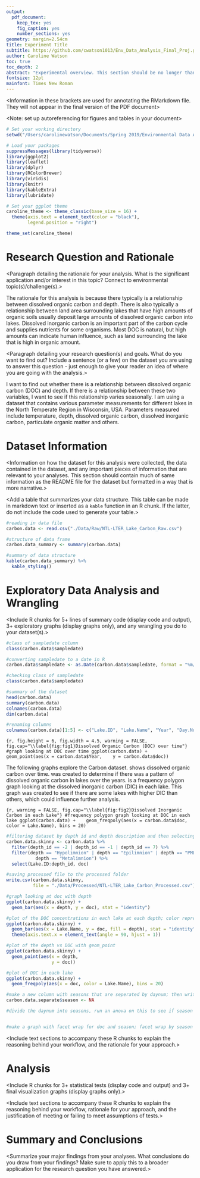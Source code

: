 ```yaml
---
output: 
  pdf_document:
    keep_tex: yes
    fig_caption: yes
    number_sections: yes
geometry: margin=2.54cm
title: Experiment Title
subtitle: https://github.com/cwatson1013/Env_Data_Analysis_Final_Proj.git
author: Caroline Watson
toc: true
toc_depth: 2
abstract: "Experimental overview. This section should be no longer than 250 words. put abstract here"
fontsize: 12pt
mainfont: Times New Roman
---
```


<Information in these brackets are used for annotating the RMarkdown file. They will not appear in the final version of the PDF document>

\newpage
\tableofcontents 
\newpage
\listoftables 
\newpage
\listoffigures 
\newpage

<Setup the global options for the R chunks in your document>

<Note: set up autoreferencing for figures and tables in your document>

```r
# Set your working directory
setwd("/Users/carolinewatson/Documents/Spring 2019/Environmental Data Analytics/Final_Project/Data/Code")

# Load your packages
suppressMessages(library(tidyverse))
library(ggplot2)
library(leaflet)
library(dplyr)
library(RColorBrewer)
library(viridis)
library(knitr)
library(kableExtra)
library(lubridate)

# Set your ggplot theme
caroline_theme <- theme_classic(base_size = 16) + 
  theme(axis.text = element_text(color = "black"), 
        legend.position = "right")

theme_set(caroline_theme)
```


# Research Question and Rationale

<Paragraph detailing the rationale for your analysis. What is the significant application and/or interest in this topic? Connect to environmental topic(s)/challenge(s).>

The rationale for this analysis is because there typically is a relationship between dissolved organic carbon and depth. There is also typically a relationship between land area surrounding lakes that have high amounts of organic soils usually deposit large amounts of dissolved organic carbon into lakes. Dissolved inorganic carbon is an important part of the carbon cycle and supplies nutrients for some organisms. Most DOC is natural, but high amounts can indicate human influence, such as land surrounding the lake that is high in organic amount. 

<Paragraph detailing your research question(s) and goals. What do you want to find out? Include a sentence (or a few) on the dataset you are using to answer this question - just enough to give your reader an idea of where you are going with the analysis.>

I want to find out whether there is a relationship between dissolved organic carbon (DOC) and depth. If there is a relationship between these two variables, I want to see if this relationship varies seasonally. I am using a dataset that contains various parameter measurements for different lakes in the North Temperate Region in Wisconsin, USA. Parameters measured include temperature, depth, dissolved organic carbon, dissolved inorganic carbon, particulate organic matter and others.

\newpage

# Dataset Information

<Information on how the dataset for this analysis were collected, the data contained in the dataset, and any important pieces of information that are relevant to your analyses. This section should contain much of same information as the README file for the dataset but formatted in a way that is more narrative.>

<Add a table that summarizes your data structure. This table can be made in markdown text or inserted as a `kable` function in an R chunk. If the latter, do not include the code used to generate your table.>

```r

#reading in data file
carbon.data <- read.csv("./Data/Raw/NTL-LTER_Lake_Carbon_Raw.csv")

#structure of data frame
carbon.data_summary <- summary(carbon.data)

#summary of data structure
kable(carbon.data_summary) %>%
  kable_styling()

```

\newpage

# Exploratory Data Analysis and Wrangling

<Include R chunks for 5+ lines of summary code (display code and output), 3+ exploratory graphs (display graphs only), and any wrangling you do to your dataset(s).> 

```r
#class of sampledate column
class(carbon.data$sampledate)

#converting sampledate to a date in R
carbon.data$sampledate <- as.Date(carbon.data$sampledate, format = "%m/%d/%y")

#checking class of sampledate
class(carbon.data$sampledate)

#summary of the dataset
head(carbon.data)
summary(carbon.data)
colnames(carbon.data)
dim(carbon.data)

#renaming columns
colnames(carbon.data)[1:5] <- c("Lake.ID", "Lake.Name", "Year", "Day.Number", "Date")
```

```{r, fig.height = 6, fig.width = 4.5, warning = FALSE, fig.cap="\\label{fig:fig1}Dissolved Organic Carbon (DOC) over time"}
#graph looking at DOC over time
ggplot(carbon.data) +
  geom_point(aes(x = carbon.data$Year, 
  y = carbon.data$doc))
```

The following graphs explore the Carbon dataset. \autoref{fig:fig1} shows dissolved organic carbon over time. \autoref{fig:fig1} was created to determine if there was a pattern of dissolved organic carbon in lakes over the years. \autoref{fig:fig2} is a frequency polygon graph looking at the dissolved inorganic carbon (DIC) in each lake. This graph was created to see if there are some lakes with higher DIC than others, which could influence further analysis. 

```{r, warning = FALSE, fig.cap="\\label{fig:fig2}Dissolved Inorganic Carbon in each Lake"}
#frequency polygon graph looking at DOC in each lake
ggplot(carbon.data) + 
  geom_freqpoly(aes(x = carbon.data$doc, 
                 color = Lake.Name), bins = 20)
```

```r
#filtering dataset by depth id and depth description and then selecting certain columns
carbon.data.skinny <- carbon.data %>%
  filter(depth_id == -2 | depth_id == -1 | depth_id == 7) %>%
  filter(depth == "Hypolimnion" | depth == "Epilimnion" | depth == "PML" |
           depth == "Metalimnion") %>%
  select(Lake.ID:depth_id, doc)

#saving processed file to the processed folder
write.csv(carbon.data.skinny, 
          file = "./Data/Processed/NTL-LTER_Lake_Carbon_Processed.csv")
```

```r
#graph looking at doc with depth
ggplot(carbon.data.skinny) +
  geom_bar(aes(x = depth, y = doc), stat = "identity")

```

```r
#plot of the DOC concentrations in each lake at each depth; color represents the depth
ggplot(carbon.data.skinny) + 
  geom_bar(aes(x = Lake.Name, y = doc, fill = depth), stat = "identity", las = 2) +
  theme(axis.text.x = element_text(angle = 90, hjust = 1))

```

```r
#plot of the depth vs DOC with geom_point
ggplot(carbon.data.skinny) +
  geom_point(aes(x = depth, 
                 y = doc))
```

```r
#plot of DOC in each lake
ggplot(carbon.data.skinny) + 
  geom_freqpoly(aes(x = doc, color = Lake.Name), bins = 20)

```

```r
#make a new column with seasons that are seperated by daynum; then write a pipe function saying if daynum == [1:150], "summer" etc
carbon.data.separate$season <- NA

#divide the daynum into seasons, run an anova on this to see if season is a random effect


#make a graph with facet wrap for doc and season; facet wrap by season & facet wrap by depth or lake?

```
<Include text sections to accompany these R chunks to explain the reasoning behind your workflow, and the rationale for your approach.>


\newpage

# Analysis
<Include R chunks for 3+ statistical tests (display code and output) and 3+ final visualization graphs (display graphs only).>

<Include text sections to accompany these R chunks to explain the reasoning behind your workflow, rationale for your approach, and the justification of meeting or failing to meet assumptions of tests.>


\newpage

# Summary and Conclusions
<Summarize your major findings from your analyses. What conclusions do you draw from your findings? Make sure to apply this to a broader application for the research question you have answered.>



